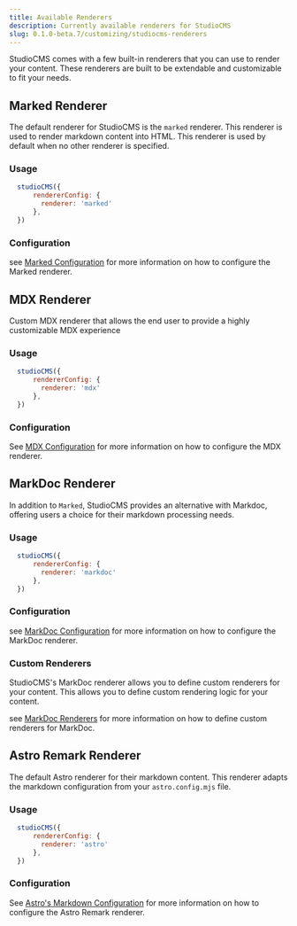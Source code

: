 ```yaml
---
title: Available Renderers
description: Currently available renderers for StudioCMS
slug: 0.1.0-beta.7/customizing/studiocms-renderers
---
```



StudioCMS comes with a few built-in renderers that you can use to render your content. These renderers are built to be extendable and customizable to fit your needs.

## Marked Renderer

The default renderer for StudioCMS is the `marked` renderer. This renderer is used to render markdown content into HTML. This renderer is used by default when no other renderer is specified.

### Usage

```js title="astro.config.mjs" {3}
  studioCMS({
      rendererConfig: {
        renderer: 'marked'
      },
  })
```

### Configuration

<ReadMore>see [Marked Configuration](/0.1.0-beta.7/config-reference/marked-config/) for more information on how to configure the Marked renderer.</ReadMore>

## MDX Renderer

Custom MDX renderer that allows the end user to provide a highly customizable MDX experience

### Usage

```js title="astro.config.mjs" {3}
  studioCMS({
      rendererConfig: {
        renderer: 'mdx'
      },
  })
```

### Configuration

<ReadMore>See [MDX Configuration](/0.1.0-beta.7/config-reference/mdx-config/) for more information on how to configure the MDX renderer.</ReadMore>

## MarkDoc Renderer

In addition to `Marked`, StudioCMS provides an alternative with Markdoc, offering users a choice for their markdown processing needs.

### Usage

```js title="astro.config.mjs" {3}
  studioCMS({
      rendererConfig: {
        renderer: 'markdoc'
      },
  })
```

### Configuration

<ReadMore>see [MarkDoc Configuration](/0.1.0-beta.7/config-reference/markdoc-config/) for more information on how to configure the MarkDoc renderer.</ReadMore>

### Custom Renderers

StudioCMS's MarkDoc renderer allows you to define custom renderers for your content. This allows you to define custom rendering logic for your content.

<ReadMore>see [MarkDoc Renderers](/0.1.0-beta.7/customizing/studiocms-renderers/markdoc/) for more information on how to define custom renderers for MarkDoc.</ReadMore>

## Astro Remark Renderer

The default Astro renderer for their markdown content. This renderer adapts the markdown configuration from your `astro.config.mjs` file.

### Usage

```js title="astro.config.mjs" {3}
  studioCMS({
      rendererConfig: {
        renderer: 'astro'
      },
  })
```

### Configuration

<ReadMore>See [Astro's Markdown Configuration](https://docs.astro.build/en/reference/configuration-reference/#markdown-options) for more information on how to configure the Astro Remark renderer.</ReadMore>
